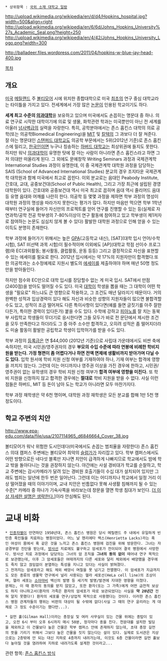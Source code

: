  * 상위항목 : [[국외 소재 대학교 일람]]

http://upload.wikimedia.org/wikipedia/en/d/d4/Hopkins_hospital.jpg?width=500&align=right
http://upload.wikimedia.org/wikipedia/en/6/6d/Johns_Hopkins_University%27s_Academic_Seal.png?height=250
http://upload.wikimedia.org/wikipedia/en/4/42/Johns_Hopkins_University_Logo.png?width=300

http://balladeer.files.wordpress.com/2011/04/hopkins-w-blue-jay-head-400.jpg

[[목차]]
== 개요 ==
[[미국]] [[메릴랜드]] 주 [[볼티모어]] 시에 위치한 종합대학으로 미국 [[최초]]의 연구 중심 대학교라는 타이틀을 가지고 있다. 전세계에서 가장 많은 [[논문]]이 인용된 학교이기도 하다.

'''세계 최고 수준의 [[의과대학]]'''을 보유하고 있으며 미국에서도 손꼽히는 명문대 중 하나. 의료 연구로 시작한 대학이기에 의료 및 생물, 화학관련 학과는 미국뿐만이 아닌 전 세계를 아울러 [[넘사벽]]급의 실력을 자랑한다. 특히, 공학분야에서는 존스 홉킨스 대학의 의료 공학(또는 의공학Biomedical Engineering)을 [[매사추세츠 공과대학교|MIT]] 및 [[캘리포니아 공과대학교|칼텍]]의 그 과보다 더 잘 쳐준다. 잘 아는 명문대인 [[스탠퍼드 대학교]]도 의공학 부문에서는 5위(2012년 기준)로 존스 홉킨스에 밀리고, [[한국인]]이면 누구나 칭송하는 [[하버드 대학교]]는 최상위권에 들지도 못한다.하지만 워낙 [[의과대학]]이 유명한 탓에 잘 아는 사람이 아니라면 존스 홉킨스라고 하면 그저 의대만 떠올리게 된다. 그 외에도 문예창작 Writing Seminars 과정과 국제관계학 International Studies 과정이 유명한데, 이 중 국제관계학 대학원 과정을 담당하는 SAIS (School of Advanced International Studies) 분교의 경우 조지타운 국제관계학 대학원과 함께 미국에서 최고로 꼽힌다. 이외 분교로는 음대인 Peabody Institute, 간호대, 교대, 공중보건대(School of Public Health), 그리고 가장 최근에 설립된 경영대학원이 있다. 간호대와 공중보건대 역시 미국 최고로 꼽히며 음대 역시 줄리어드 음대 등 유명 음대와 어깨를 나란히 한다. 의공학 등 몇몇 과정을 제하면 학부 과정의 명성이 대학원 과정의 명성을 따라가지 못한다는 평가가 많다. 하지만 마음만 먹으면 학부 1학년 때부터 연구실에 들어가 자신만의 프로젝트를 얻어 연구를 진행할 수 있는 등(실제로 자연과학/공학 전공 학부생의 7-80%이상이 연구 활동에 참여하고 있고 학부생이 제1저자로 참여하는 논문도 심심치 않게 볼 수 있다) 활발한 대학원 과정으로 인해 얻을 수 있는 이득도 분명히 존재한다.

학부 과정에 들어가기 위해서는 높은 [[GPA]](고등학교 내신), [SAT](대학 입시 언어/수학시험), SAT II(선택 과목 시험)이 필수적이며 이외에도 [AP](대학교 학점 선이수 프로그램)와 EC(과외활동; 봉사활동, 클럽활동, 운동 등등) 그리고 결정적으로 자신을 표현할 수 있는 에세이를 필요로 한다. 2012년 입시에서는 약 17%의 지원자만이 합격했다.또한 의공학과는 소수정예제로 지원시 별도의 [[에세이]]를 제출하여야 하며 매년 50명 정도만을 받아들인다.

하지만 점수와 EC만으로 대학 입시를 장담할수 없는 게 미국 입시. SAT에서 만점(2400점)을 받아도 떨어질 수도 있다. 미국 [[대학]]이 학생을 뽑을 때는 그 대학이 어떤 학생을 "필요로" 하느냐도 큰 영향으로 작용하고, 그 조건도 매년 달라지기 때문이다. 거의 완벽한 성적과 입상경력이 있다 해도 자신과 비슷한 성향의 지원자들이 많으면 불합격할 수도 있고, 성적이 조금 떨어져도 다른 특이사항이 있다면(예를 들면 글짓기를 아주 잘한다든가, 특이한 경력이 있다든가) 붙을 수도 있다. 수학에 강하고 [[피아노]]를 잘 치는 동북부 사립학교 학생들이 무더기로 응시한다면 그들 모두가 바로 전 문단에서 제시한 조건을 모두 만족한다고 하더라도 그 중 아주 소수만 합격하고, 오히려 성적은 좀 떨어지더라도 미술 활동이 활발한 공립학교 학생이 입학허가를 받을 수도 있다. 

학부 과정의 [[등록금]]은 연 $44,000 (2012년 기준)으로 사립대 가운데에서도 비싼 축에 속하지만, 미국 시민권/영주권자의 경우 '''부모의 수입 수준에 따라 연봉에 비례한 학비지원을 받는다. 가정 형편이 좀 어렵다거나 하면 전액 면제에 생활비까지 받아가며 다닐 수도 있다.''' 입학 원서에 학비 지원 신청 여부를 기재하여야 하나, 기재 여부는 합격에 영향을 끼치지 않는다. 그런데 이는 어디까지나 영주권 이상을 가진 경우에 한하고, 시민권/영주권이 없는 유학생의 경우 학비 지원 신청 여부가 '''합격 여부에 영향을 미친다.''' 또 학비 지원을 신청하지 않고 합격한 경우에는 '''절대로''' 학비 지원을 받을 수 없다. 사실 이런 점들은 하버드, MIT 등 돈이 남아 도는 학교가 아니라면 모두 마찬가지다.

학부 과정 재학생은 약 6천 명이며, 대학원 과정 재학생은 모든 분교를 합해 1만 5천 명 정도이다. 

== 학교 주변의 치안 ==
http://www.epa-edu.com/data/file/usa/2107114965_d6846664_Cover_38.jpg

볼티모어가 워낙 위험한 도시인데다(미국에서도 손꼽는 범죄율을 자랑한다) 존스 홉킨스 의대 캠퍼스 주변에는 볼티모어 최악의 [[슬럼]]가가 자리잡고 있다. 학부 캠퍼스에서도 어떤 방향으로든 네다섯 블록만 지나면 치안이 급격하게 나빠지므로 학교에서도 밤에 학교 밖을 돌아다니는 것을 권장하지 않는다. 야간에는 사설 경비대가 학교를 순찰하고, 학교 주변에는 감시카메라가 달려 있는 경비원 호출기들이 수십 대가 설치되어 있지만 그래도 범죄는 일년에 한두 번은 일어난다. 그런데 이는 어디까지나 학교에서 일정 거리 이상 떨어졌을 때의 이야기이며, 교내 치안은 빈틈없다 못해 사생활 침해까지 될 수 있는 수준[* 카메라 중 하나가 기숙사쪽을 바라보는데 창문을 열면 학생 침대가 보인다. [[더 이상 자세한 설명은 생략한다.]]]이라 안심해도 된다. 

= 교내 비화 =
 * [[인종차별]]이 만연하던 1950년대, 존스 홉킨스 병원은 당시 메릴랜드 주 내에서 유일하게 빈민층 흑인들을 치료하는 병원이었다. 어느 날 헨리에타 랙스(Henrietta Lacks)라는 흑인 여성이 몸에서 혹 같은 것을 느끼고 존스 홉킨스 병원에 검진을 위해 방문한다. 그녀는 자궁경부암 진단을 받는데, [[방사선]] 치료에도 불구하고 암세포가 전이되어 결국 병원에서 사망한다. 방사선 치료 과정에서 담당의는 그녀의 암 조직을 '''그녀의 동의 없이''' 떼어내 연구 목적으로 보관했는데, 이후 그 암세포들은 여태까지의 다른 세포와 달리 체외에서 배양했을 경우에도 죽지 않고 끊임없이 분열하는 특성을 지니고 있다는 사실이 밝혀졌다.
 그 전까지는 암세포라고 해도 체외 배양시 며칠을 못 넘기고 전멸했다. 이 암세포가 지금까지도 모든 종류의 생물학 연구에서 널리 사용되는 헬라 세포선(HeLa cell line)의 조상이며, 헬라 세포는 [[소아마비]] 백신의 발명 등 세기적 발명/발견에 지대한 영향을 미쳤다.
 문제는, 이 때 환자의 동의를 받지 않았고, 또한 환자(또는 그 가족)에게 어떤 금전적 보상도 하지 아니하고서(환자의 가족은 환자의 암세포가 따로 보관되었다는 사실을 '''약 20년간''' 전혀 알지 못했다!) 환자의 세포를 연구/상업적 목적으로 사용했다는 것이다. 이러한 존스 홉킨스 병원 관계자들의 행위는 비판의 대상이 될 수밖에 없다(사실 그 때의 연구 윤리라는 게 대체로 그 정도 수준이기는 했다만...).

 * 길먼 홀(Gilman Hall)이라는 총장실 및 여러 사무실이 있는 건물 위에는 종탑이 있고, 오전 6시 부터 오후 6시까지 매시 50분, 정각마다 종을 친다. 천문대를 설치한 빌딩을 제외하고 이 건물보다 높은 건물은 학부 캠퍼스 안에 존재하지 않는데, 초대 총장 길먼의 뜻을 기리기 위해서 그보다 높은 건물을 짓지 않는다는 설이 있다. 실제로 도서관은 지상으로는 2층밖에 안 되는 대신 지하로 4층까지 내려가는데, 이것도 6층 건물이라면 길먼 홀보다 높아질 것을 염려하여 지하로 내려가도록 설계한 것이라고...


관련 항목: [[존스 홉킨스 방식]]
